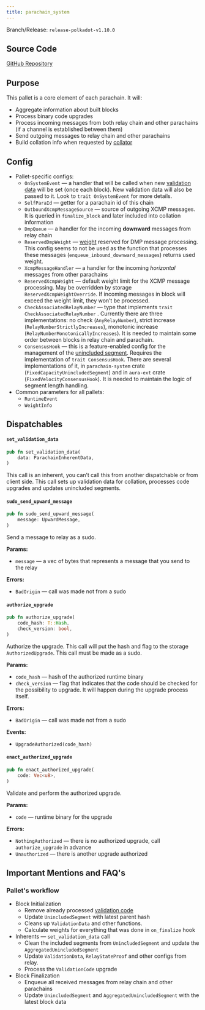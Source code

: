 ```yaml
---
title: parachain_system
---
```


Branch/Release: `release-polkadot-v1.10.0`

## Source Code

[GitHub Repository](https://github.com/paritytech/polkadot-sdk/blob/release-polkadot-v1.10.0/cumulus/pallets/parachain-system/src/lib.rs)

## Purpose

This pallet is a core element of each parachain. It will:

* Aggregate information about built blocks
* Process binary code upgrades
* Process incoming messages from both relay chain and other parachains (if a channel is established between them)
* Send outgoing messages to relay chain and other parachains
* Build collation info when requested by [collator](../glossary.mdx#collator)

## Config

* Pallet-specific configs:
  * `OnSystemEvent` — a handler that will be called when new [validation data](../glossary.mdx#validation_data) will be set (once each block). New validation data will also be passed to it. Look to `trait OnSystemEvent` for more details.
  * `SelfParaId` — getter for a parachain id of this chain
  * `OutboundXcmpMessageSource` — source of  outgoing XCMP messages. It is queried in `finalize_block` and later included into collation information
  * `DmpQueue` — a handler for the incoming **downward** messages from relay chain
  * `ReservedDmpWeight` — [weight](../glossary.mdx#weight) reserved for DMP message processing. This config seems to not be used as the function that processes these messages (`enqueue_inbound_downward_messages`) returns used weight.
  * `XcmpMessageHandler` — a handler for the incoming _horizontal_ messages from other parachains
  * `ReservedXcmpWeight` — default weight limit for the XCMP message processing. May be overridden by storage `ReservedXcmpWeightOverride`. If incoming messages in block will exceed the weight limit, they won’t be processed.
  * `CheckAssociatedRelayNumber` — type that implements `trait CheckAssociatedRelayNumber` . Currently there are three implementations: no check (`AnyRelayNumber`), strict increase (`RelayNumberStrictlyIncreases`), monotonic increase (`RelayNumberMonotonicallyIncreases`). It is needed to maintain some order between blocks in relay chain and parachain.
  * `ConsensusHook` — this is a feature-enabled config for the management of the [unincluded segment](../glossary.mdx#unincluded_segment). Requires the implementation of `trait ConsensusHook`. There are several implementations of it, in `parachain-system` crate (`FixedCapacityUnincludedSegment`) and in `aura-ext` crate (`FixedVelocityConsensusHook`). It is needed to maintain the logic of segment length handling.
* Common parameters for all pallets:
  * `RuntimeEvent`
  * `WeightInfo`

## Dispatchables

#### `set_validation_data`
```rust
pub fn set_validation_data(
    data: ParachainInherentData,
)
```
This call is an inherent, you can’t call this from another dispatchable or from client side. This call sets up validation data for collation, processes code upgrades and updates unincluded segments.

#### `sudo_send_upward_message`
```rust
pub fn sudo_send_upward_message(
    message: UpwardMessage,
)
```
Send a message to relay as a sudo.

**Params:**

* `message` — a vec of bytes that represents a message that you send to the relay

**Errors:**

* `BadOrigin` — call was made not from a sudo

#### `authorize_upgrade`
```rust
pub fn authorize_upgrade(
    code_hash: T::Hash,
    check_version: bool,
)
```

Authorize the upgrade. This call will put the hash and flag to the storage `AuthorizedUpgrade`. This call must be made as a sudo.

**Params:**

* `code_hash` — hash of the authorized runtime binary
* `check_version` — flag that indicates that the code should be checked for the possibility to upgrade. It will happen during the upgrade process itself.

**Errors:**

* `BadOrigin` — call was made not from a sudo

**Events:**

* `UpgradeAuthorized(code_hash)`

#### `enact_authorized_upgrade`
```rust
pub fn enact_authorized_upgrade(
    code: Vec<u8>,
)
```

Validate and perform the authorized upgrade.

**Params:**

* `code` — runtime binary for the upgrade

**Errors:**

* `NothingAuthorized` — there is no authorized upgrade, call `authorize_upgrade` in advance
* `Unauthorized` — there is another upgrade authorized

## Important Mentions and FAQ's

### Pallet's workflow

* Block Initialization
  * Remove already processed [validation code](../glossary.mdx#validation_code)
  * Update `UnincludedSegment` with latest parent hash
  * Cleans up `ValidationData` and other functions.
  * Calculate weights for everything that was done in `on_finalize` hook
* Inherents — `set_validation_data` call
  * Clean the included segments from `UnincludedSegment` and update the `AggregatedUnincludedSegment`
  * Update `ValidationData`, `RelayStateProof` and other configs from relay.
  * Process the `ValidationCode` upgrade
* Block Finalization
  * Enqueue all received messages from relay chain and other parachains
  * Update `UnincludedSegment` and `AggregatedUnincludedSegment` with the latest block data
